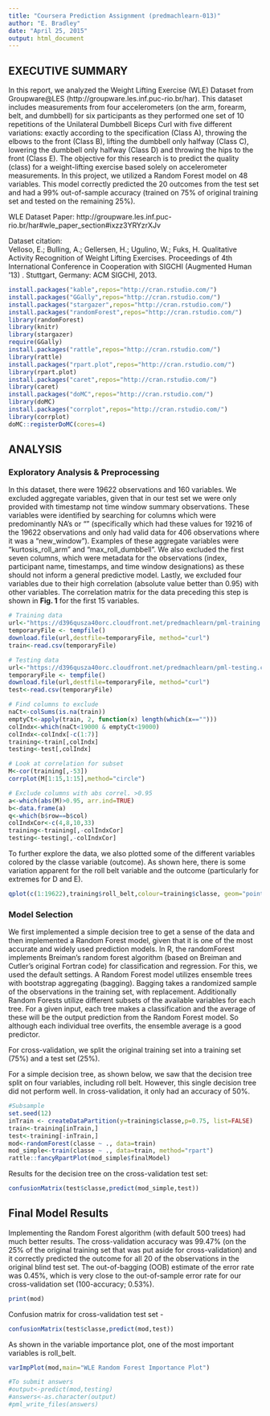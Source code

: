 ```yaml
---
title: "Coursera Prediction Assignment (predmachlearn-013)"
author: "E. Bradley"
date: "April 25, 2015"
output: html_document
---
```



## EXECUTIVE SUMMARY
In this report, we analyzed the Weight Lifting Exercise (WLE) Dataset from Groupware@LES (http://groupware.les.inf.puc-rio.br/har). This dataset includes measurements from four accelerometers (on the arm, forearm, belt, and dumbbell) for six participants as they performed one set of 10 repetitions of the Unilateral Dumbbell Biceps Curl with five different variations: exactly according to the specification (Class A), throwing the elbows to the front (Class B), lifting the dumbbell only halfway (Class C), lowering the dumbbell only halfway (Class D) and throwing the hips to the front (Class E). The objective for this research is to predict the quality (class) for a weight-lifting exercise based solely on accelerometer measurements. In this project, we utilized a Random Forest model on 48 variables. This model correctly predicted the 20 outcomes from the test set and had a 99% out-of-sample accuracy (trained on 75% of original training set and tested on the remaining 25%).

WLE Dataset Paper: http://groupware.les.inf.puc-rio.br/har#wle_paper_section#ixzz3YRYzrXJv

Dataset citation:  
Velloso, E.; Bulling, A.; Gellersen, H.; Ugulino, W.; Fuks, H. Qualitative Activity Recognition of Weight Lifting Exercises. Proceedings of 4th International Conference in Cooperation with SIGCHI (Augmented Human '13) . Stuttgart, Germany: ACM SIGCHI, 2013.


```r
install.packages("kable",repos="http://cran.rstudio.com/")
install.packages("GGally",repos="http://cran.rstudio.com/")
install.packages("stargazer",repos="http://cran.rstudio.com/")
install.packages("randomForest",repos="http://cran.rstudio.com/")
library(randomForest)
library(knitr)
library(stargazer)
require(GGally)
install.packages("rattle",repos="http://cran.rstudio.com/")
library(rattle)
install.packages("rpart.plot",repos="http://cran.rstudio.com/")
library(rpart.plot)
install.packages("caret",repos="http://cran.rstudio.com/")
library(caret)
install.packages("doMC",repos="http://cran.rstudio.com/")
library(doMC)
install.packages("corrplot",repos="http://cran.rstudio.com/")
library(corrplot)
doMC::registerDoMC(cores=4)
```


## ANALYSIS
### Exploratory Analysis & Preprocessing
In this dataset, there were 19622 observations and 160 variables. We excluded aggregate variables, given that in our test set we were only provided with timestamp not time window summary observations. These variables were identified
by searching for columns which were predominantly NA's or "" (specifically which had these values for 19216 of the 19622 observations and only had valid data for 406 observations where it was a "new_window"). Examples of these aggregate variables were "kurtosis_roll_arm" and "max_roll_dumbbell". We also excluded the first seven columns, which were metadata for the observations (index, participant name, timestamps, and time window designations) as these should not inform a general predictive model. Lastly, we excluded four variables due to their high correlation (absolute value better than 0.95) with other variables. The correlation matrix for the data preceding this step is shown in **Fig. 1** for the first 15 variables.  


```r
# Training data
url<-"https://d396qusza40orc.cloudfront.net/predmachlearn/pml-training.csv"
temporaryFile <- tempfile()
download.file(url,destfile=temporaryFile, method="curl")
train<-read.csv(temporaryFile)

# Testing data
url<-"https://d396qusza40orc.cloudfront.net/predmachlearn/pml-testing.csv"
temporaryFile <- tempfile()
download.file(url,destfile=temporaryFile, method="curl")
test<-read.csv(temporaryFile)

# Find columns to exclude
naCt<-colSums(is.na(train))
emptyCt<-apply(train, 2, function(x) length(which(x=="")))
colIndx<-which(naCt<19000 & emptyCt<19000)
colIndx<-colIndx[-c(1:7)]
training<-train[,colIndx]
testing<-test[,colIndx]

# Look at correlation for subset
M<-cor(training[,-53])
corrplot(M[1:15,1:15],method="circle")
```

```r
# Exclude columns with abs correl. >0.95
a<-which(abs(M)>0.95, arr.ind=TRUE)
b<-data.frame(a)
q<-which(b$row==b$col)
colIndxCor<-c(4,8,10,33)
training<-training[,-colIndxCor]
testing<-testing[,-colIndxCor]
```

To further explore the data, we also plotted some of the different variables colored by the classe variable (outcome). As shown here, there is some variation
apparent for the roll belt variable and the outcome (particularly for extremes for D and E).
```r
qplot(c(1:19622),training$roll_belt,colour=training$classe, geom="point",xlab="index",ylab="Roll Belt", main="WLE data for Roll Belt by Training Class")
```

### Model Selection
We first implemented a simple decision tree to get a sense of the data and then implemented a Random Forest model, given that it is one of the most accurate and widely used prediction models. In R, the randomForest implements Breiman's random forest algorithm (based on Breiman and Cutler's original Fortran code) for classification and regression. For this, we used the default settings. A Random Forest model utilizes ensemble trees with bootstrap aggregating (bagging). Bagging takes a randomized sample of the observations in the training set, with replacement. Additionally Random Forests utilize different subsets of the available variables for each tree. For a given input, each tree makes a classification and the average of these will be the output prediction from the Random Forest model. So although each individual tree overfits, the ensemble average is a good predictor.

For cross-validation, we split the original training set into a training set (75%)
and a test set (25%).

For a simple decision tree, as shown below, we saw that the decision tree split on 
four variables, including roll belt. However, this single decision tree did not perform well. In cross-validation, it only had an accuracy of 50%.
```r
#Subsample
set.seed(12)
inTrain <- createDataPartition(y=training$classe,p=0.75, list=FALSE)
train<-training[inTrain,]
test<-training[-inTrain,]
mod<-randomForest(classe ~ ., data=train)
mod_simple<-train(classe ~ ., data=train, method="rpart")
rattle::fancyRpartPlot(mod_simple$finalModel)
```


Results for the decision tree on the cross-validation test set:
```r
confusionMatrix(test$classe,predict(mod_simple,test))
```

## Final Model Results

Implementing the Random Forest algorithm (with default 500 trees) had much better results.  The cross-validation accuracy was 99.47% (on the 25% of the original training set that was put aside for cross-validation) and it correctly predicted the outcome for all 20 of the observations in the original blind test set. The out-of-bagging (OOB) estimate of the error rate was 0.45%, which is very close to the out-of-sample error rate for our cross-validation set (100-accuracy; 0.53%). 

```r
print(mod)
```

Confusion matrix for cross-validation test set -
```r
confusionMatrix(test$classe,predict(mod,test))
```

As shown in the variable importance plot, one of the most important variables is roll_belt. 
```r
varImpPlot(mod,main="WLE Random Forest Importance Plot")
```

```r
#To submit answers
#output<-predict(mod,testing)
#answers<-as.character(output)
#pml_write_files(answers)
```





